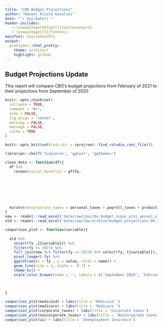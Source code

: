 ```yaml
---
title: "CBO Budget Projections"
author: "Manuel Alcala Kovalski"
date: "`r Sys.Date()`"
header-includes:
   - \usepackage[default]{sourcesanspro}
   - \usepackage[T1]{fontenc}
mainfont: SourceSansPro
output:
  prettydoc::html_pretty:
    theme: architect
    highlight: github
---
```


## Budget Projections Update

This report will compare CBO's budget projections from February of 2021 to their projections from September of 2020

```r
knitr::opts_chunk$set(
  collapse = TRUE,
  comment = "#>", 
  echo = FALSE,
  fig.align = 'center',
  warning = FALSE,
  message = FALSE,
  cache = TRUE 
)

knitr::opts_knit$set(root.dir = rprojroot::find_rstudio_root_file())
```

```r
librarian::shelf('tidyverse', 'ggtext', 'ggthemes')
```

```r

clean_data <- function(df){
  df %>% 
    rename(social_benefits = gftfp,
                                                                                                              personal_taxes = gfrpt,
                                                                                                              production_taxes = gfrpri,
                                                                                                              corporate_taxes = gfrcp,
                                                                                                              payroll_taxes = gfrs, 
                                                                                                              medicare = yptmr,
                                                                                                              medicaid = yptmd,
                                                                                                              ui = yptu) %>% 
  mutate(noncorporate_taxes = personal_taxes + payroll_taxes + production_taxes) 
}
new <- readxl::read_excel('data/raw/cbo/cbo_budget_nipas_proj_annual.xlsx') %>% mutate(id = 'new') %>% clean_data()
old <- readxl::read_excel('data/raw/cbo/archive/budget_projections_09_2020.xlsx') %>% mutate(id = 'old') %>% clean_data()
```

```r
comparison_plot <- function(variable){
  
  old %>% 
    select(fy ,{{variable}}) %>% 
    filter(fy <= 2023) %>% 
    full_join(new %>% filter(fy <= 2023) %>% select(fy, {{variable}}), by = 'fy') %>% 
    pivot_longer(-fy) %>% 
    ggplot(aes(x = fy , y = value, color = name)) +
    geom_line(size = 1, alpha =  0.7) +
    theme_hc() +
    scale_color_brewer(name = '', labels = c('September 2020', 'February 2021'), type = 'qual', palette = 'Set1') 
   
  
    
}


```

```r
comparison_plot(medicaid) + labs(title = 'Medicaid ') 
comparison_plot(medicare) + labs(title = 'Medicare ')
comparison_plot(corporate_taxes) + labs(title = 'Corporate taxes')
comparison_plot(noncorporate_taxes) + labs(title = 'Noncorporate taxes')
comparison_plot(ui) + labs(title = 'Unemployment Insurance')
```
